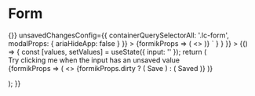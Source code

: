
<Meta title="Form" component={Form} />

# Form

<Canvas>
  <Story
    name="Form"
    parameters={{
      docs: {
        source: {
          code: dedent`
          <Form
            initialValues={{
              input: ''
            }}
            onSubmit={() => {}}
            unsavedChangesConfig={{ containerQuerySelectorAll: '.lc-form', modalProps: { ariaHideApp: false } }}
          >
            {formikProps => (
              <>
                <InputText label="Text Input" name="input" formikProps={formikProps} />
              </>
            )}
          </Form>`
        }
      }
    }}
  >
    {() => {
      const [values, setValues] = useState({ input: '' });
      return (
        <div className="input-form-story">
          <ButtonOutlinePrimary className="lc-mb-16">
            Try clicking me when the input has an unsaved value
          </ButtonOutlinePrimary>
          <Form
            enableReinitialize={true}
            initialValues={values}
            onSubmit={setValues}
            unsavedChangesConfig={{ containerQuerySelectorAll: '.lc-form', modalProps: { ariaHideApp: false } }}
            validationSchema={Yup.object().shape({
              input: Yup.string().required(`Please enter an input value.`)
            })}
            config={{ fastField: true }}
          >
            {formikProps => (
              <>
                <InputText autoComplete="off" label="Text Input" name="input" formikProps={formikProps} />
                {formikProps.dirty ? (
                  <ButtonPrimary type="submit">Save</ButtonPrimary>
                ) : (
                  <ButtonPrimary>Saved</ButtonPrimary>
                )}
              </>
            )}
          </Form>
        </div>
      );
    }}
  </Story>
  <ArgsTable of={Form} />
</Canvas>
